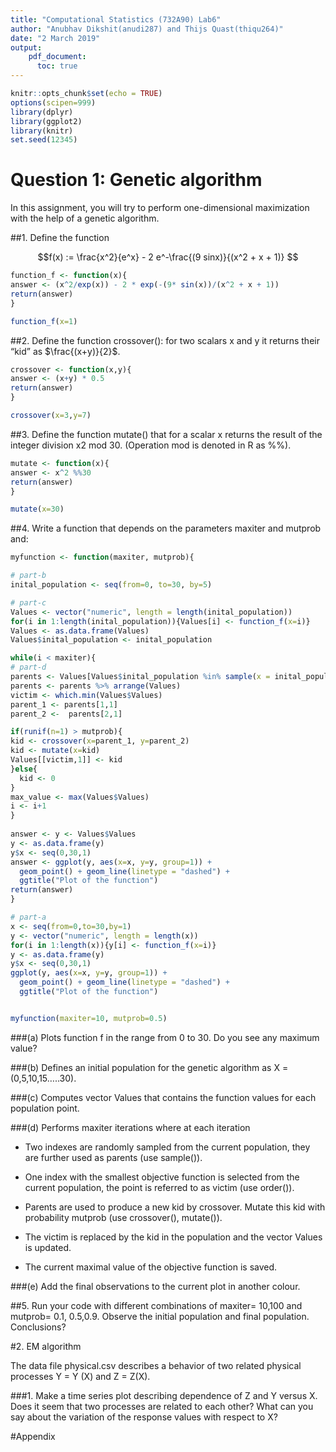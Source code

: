 ```yaml
---
title: "Computational Statistics (732A90) Lab6"
author: "Anubhav Dikshit(anudi287) and Thijs Quast(thiqu264)"
date: "2 March 2019"
output: 
    pdf_document:
      toc: true
---
```


```r
knitr::opts_chunk$set(echo = TRUE)
options(scipen=999)
library(dplyr)
library(ggplot2)
library(knitr)
set.seed(12345)
```

\newpage

# Question 1: Genetic algorithm

In this assignment, you will try to perform one-dimensional maximization with the help of a genetic algorithm.

##1. Define the function

$$f(x) := \frac{x^2}{e^x} - 2 e^-\frac{(9 sinx)}{(x^2 + x + 1)} $$
```r

function_f <- function(x){
answer <- (x^2/exp(x)) - 2 * exp(-(9* sin(x))/(x^2 + x + 1))  
return(answer)
}

function_f(x=1)
```


##2. Define the function crossover(): for two scalars x and y it returns their "kid" as $\frac{(x+y)}{2}$.
```r
crossover <- function(x,y){
answer <- (x+y) * 0.5
return(answer)
}

crossover(x=3,y=7)
```


##3. Define the function mutate() that for a scalar x returns the result of the integer division x2 mod 30. (Operation mod is denoted in R as %%).

```r
mutate <- function(x){
answer <- x^2 %%30  
return(answer)
}

mutate(x=30)
```



##4. Write a function that depends on the parameters maxiter and mutprob and:
```r
myfunction <- function(maxiter, mutprob){

# part-b
inital_population <- seq(from=0, to=30, by=5)

# part-c
Values <- vector("numeric", length = length(inital_population))
for(i in 1:length(inital_population)){Values[i] <- function_f(x=i)}
Values <- as.data.frame(Values)
Values$inital_population <- inital_population

while(i < maxiter){
# part-d
parents <- Values[Values$inital_population %in% sample(x = inital_population, size=2, replace=FALSE), ]
parents <- parents %>% arrange(Values)
victim <- which.min(Values$Values)
parent_1 <- parents[1,1]
parent_2 <-  parents[2,1]

if(runif(n=1) > mutprob){
kid <- crossover(x=parent_1, y=parent_2)
kid <- mutate(x=kid)
Values[[victim,1]] <- kid
}else{
  kid <- 0
}
max_value <- max(Values$Values)
i <- i+1
}
  
answer <- y <- Values$Values
y <- as.data.frame(y)
y$x <- seq(0,30,1)
answer <- ggplot(y, aes(x=x, y=y, group=1)) + 
  geom_point() + geom_line(linetype = "dashed") + 
  ggtitle("Plot of the function") 
return(answer)
}

# part-a 
x <- seq(from=0,to=30,by=1)
y <- vector("numeric", length = length(x))
for(i in 1:length(x)){y[i] <- function_f(x=i)}
y <- as.data.frame(y)
y$x <- seq(0,30,1)
ggplot(y, aes(x=x, y=y, group=1)) + 
  geom_point() + geom_line(linetype = "dashed") + 
  ggtitle("Plot of the function") 


myfunction(maxiter=10, mutprob=0.5)

```


###(a) Plots function f in the range from 0 to 30. Do you see any maximum value?

###(b) Defines an initial population for the genetic algorithm as X = (0,5,10,15.....30).

###(c) Computes vector Values that contains the function values for each population point.

###(d) Performs maxiter iterations where at each iteration

+ Two indexes are randomly sampled from the current population, they are further used as parents (use sample()).

+ One index with the smallest objective function is selected from the current population, the point is referred to as victim (use order()).

+ Parents are used to produce a new kid by crossover. Mutate this kid with probability mutprob (use crossover(), mutate()).

+ The victim is replaced by the kid in the population and the vector Values is updated.

+ The current maximal value of the objective function is saved.

###(e) Add the final observations to the current plot in another colour.

##5. Run your code with different combinations of maxiter= 10,100 and mutprob= 0.1, 0.5,0.9. Observe the initial population and final population. Conclusions?

#2. EM algorithm

The data file physical.csv describes a behavior of two related physical processes Y = Y (X) and Z = Z(X).

###1. Make a time series plot describing dependence of Z and Y versus X. Does it seem that two processes are related to each other? What can you say about the variation of the response values with respect to X?




#Appendix
```r
```